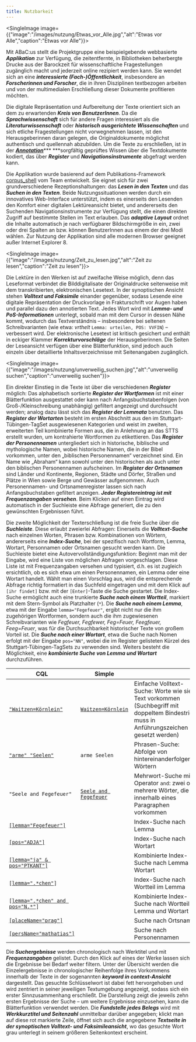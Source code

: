 ```yaml
---
title: Nutzbarkeit
---
```

<SingleImage image={{"image":"/images/nutzung/Etwas_vor_Alle.jpg","alt":"Etwas vor Alle","caption":"Etwas vor Alle"}}>

</SingleImage>

Mit ABaC:us stellt die Projektgruppe eine beispielgebende webbasierte ***Applikation*** zur Verfügung, die zeitentfernte, in Bibliotheken beherbergte Drucke aus der Barockzeit für wissenschaftliche Fragestellungen zugänglich macht und jederzeit online rezipiert werden kann. Sie wendet sich an eine ***interessierte (Fach-)Öffentlichkeit***, insbesondere an ***Forscherinnen und Forscher***, die in ihren Disziplinen textbezogen arbeiten und von der multimedialen Erschließung dieser Dokumente profitieren möchten.

Die digitale Repräsentation und Aufbereitung der Texte orientiert sich an dem zu erwartenden ***Kreis von BenutzerInnen***. Da die ***Sprachwissenschaft*** sich für andere Fragen interessiert als die ***Literaturwissenschaft*** oder ***historisch ausgerichtete Wissenschaften*** und sich etliche Fragestellungen nicht vorwegnehmen lassen, ist den Herausgeberinnen daran gelegen, die Originaldokumente möglichst authentisch und quellennah abzubilden. Um die Texte zu erschließen, ist in der [***Annotation***](https://abacus.acdh.oeaw.ac.at/annotation)\*\*\* \*\*\*sorgfältig geprüftes Wissen über die Textdokumente kodiert, das über ***Register*** und ***Navigationsinstrumente*** abgefragt werden kann.

Die Applikation wurde basierend auf dem Publikations-Framework [corpus\_shell](https://clarin.oeaw.ac.at/ccv/corpus_shell) vom Team entwickelt. Sie eignet sich für zwei grundverschiedene Rezeptionshaltungen: das ***Lesen in den Texten*** und das ***Suchen in den Texten***. Beide Nutzungssituationen werden durch ein innovatives Web-Interface unterstützt, indem es einerseits den Lesenden den Komfort einer digitalen Lektüreansicht bietet, und andererseits den Suchenden Navigationsinstrumente zur Verfügung stellt, die einen direkten Zugriff auf bestimmte Stellen im Text erlauben. Das ***adaptive Layout*** ordnet die Inhalte automatisch je nach verfügbarer Bildschirmgröße in ein, zwei oder drei Spalten an bzw. können BenutzerInnen aus einem der drei Modi wählen. Zur Nutzung der Applikation sind alle modernen Browser geeignet außer Internet Explorer 8.

<SingleImage image={{"image":"/images/nutzung/Zeit_zu_lesen.jpg","alt":"Zeit zu lesen","caption":"Zeit zu lesen"}}>

</SingleImage>

Die Lektüre in den Werken ist auf zweifache Weise möglich, denn das Leseformat verbindet die Bilddigitalisate der Originaldrucke seitenweise mit dem transkribierten, elektronischen Lesetext. In der synoptischen Ansicht stehen ***Volltext und Faksimile*** einander gegenüber, sodass Lesende eine digitale Repräsentation der Druckvorlage in Frakturschrift vor Augen haben und parallel dazu den annotierten Text. Jedes Wort wird mit ***Lemma- und PoS-Informationen*** unterlegt, sobald man mit dem Cursor in dessen Nähe kommt, wodurch das Textverständnis – insbesondere bei seltenen Schreibvarianten (wie etwa: *vrthelt* `Lemma: urteilen, POS: VVFIN`) – verbessert wird. Der elektronische Lesetext ist kritisch gesichert und enthält in eckiger Klammer ***Korrekturvorschläge*** der Herausgeberinnen. Die Seiten der Leseansicht verfügen über eine Blätterfunktion, sind jedoch auch einzeln über detaillierte Inhaltsverzeichnisse mit Seitenangaben zugänglich.

<SingleImage image={{"image":"/images/nutzung/unverweilig_suchen.jpg","alt":"unverweilig suchen","caption":"unverweilig suchen"}}>

</SingleImage>

Ein direkter Einstieg in die Texte ist über die verschiedenen ***Register*** möglich: Das alphabetisch sortierte ***Register der Wortformen*** ist mit einer Blätterfunktion ausgestattet oder kann nach Anfangsbuchstabenfolgen (von Groß-/Kleinschreibung unabhängig) gefiltert angezeigt und durchsucht werden; analog dazu lässt sich das ***Register der Lemmata*** benutzen. Das ***Register der Wortarten*** besteht im ersten Abschnitt aus den im Stuttgart-Tübingen-TagSet ausgewiesenen Kategorien und weist im zweiten, erweiterten Teil kombinierte Formen aus, die in Anlehnung an das STTS erstellt wurden, um kontrahierte Wortformen zu etikettieren. Das ***Register der Personennamen*** untergliedert sich in historische, biblische und mythologische Namen, wobei historische Namen, die in der Bibel vorkommen, unter den „biblischen Personennamen“ verzeichnet sind. Ein Name wie „Abraham“ kann sowohl unter den historischen als auch unter den biblischen Personennamen aufscheinen. Im ***Register der Ortsnamen*** sind Länder und Kontinente, Regionen, Städte und Dörfer, Straßen und Plätze in Wien sowie Berge und Gewässer aufgenommen. Auch Personennamen- und Ortsnamenregister lassen sich nach Anfangsbuchstaben gefiltert anzeigen. ***Jeder Registereintrag ist mit Frequenzangaben versehen***. Beim Klicken auf einen Eintrag wird automatisch in der Suchleiste eine Abfrage generiert, die zu den gewünschten Ergebnissen führt.

Die zweite Möglichkeit der Texterschließung ist die freie Suche über die ***Suchleiste***. Diese erlaubt zweierlei Abfragen: Einerseits die ***Volltext-Suche*** nach einzelnen Worten, Phrasen bzw. Kombinationen von Wörtern, andererseits eine ***Index-Suche***, bei der spezifisch nach Wortform, Lemma, Wortart, Personnamen oder Ortsnamen gesucht werden kann. Die Suchleiste bietet eine Autovervollständigungsfunktion: Beginnt man mit der Eingabe, wird eine Liste von möglichen Abfragen vorgeschlagen. Diese Liste ist mit Frequenzangaben versehen und typisiert, d.h. es ist zugleich ersichtlich, ob es sich etwa um einen Personennamen, ein Lemma oder eine Wortart handelt. Wählt man einen Vorschlag aus, wird die entsprechende Abfrage richtig formatiert in das Suchfeld eingetragen und mit dem Klick auf `[ihr findet]` bzw. mit der `[Enter]`-Taste die Suche gestartet. Die Index-Suche ermöglicht auch eine trunkierte ***Suche nach einem Wortteil***, markiert mit dem Stern-Symbol als Platzhalter (`*`). Die ***Suche nach einem Lemma***, etwa mit der Eingabe `lemma="Fegefeuer"`, ergibt nicht nur die ihm zugehörigen Wortformen, sondern auch die ihm zugewiesenen Schreibvarianten wie *Fegfeuer, Fegfewer, Feg=Feuer, Feegfeuer, Feeg=Feuer*, was für die Durchsuchbarkeit historischer Texte von großem Vorteil ist. Die ***Suche nach einer Wortart***, etwa die Suche nach Nomen erfolgt mit der Eingabe `pos="NN"`, wobei die im Register gelisteten Kürzel des Stuttgart-Tübingen-TagSets zu verwenden sind. Weiters besteht die Möglichkeit, eine ***kombinierte Suche von Lemma und Wortart*** durchzuführen.

| CQL                                                                                                                                                                                                                                                                                                                                                                        | Simple                                                                                                                                                                                                                                                                                                                                  |                                                                                                                                           |
| -------------------------------------------------------------------------------------------------------------------------------------------------------------------------------------------------------------------------------------------------------------------------------------------------------------------------------------------------------------------------- | --------------------------------------------------------------------------------------------------------------------------------------------------------------------------------------------------------------------------------------------------------------------------------------------------------------------------------------- | ----------------------------------------------------------------------------------------------------------------------------------------- |
| [`"Waitzen=Körnlein"`](https://abacus.acdh-ch-dev.oeaw.ac.at/search?corpname=abacus\&q=q%22Waitzen%3DK%C3%B6rnlein%22+\&viewmode=kwic\&attrs=word%2Clemma%2Ctype%2Cid%2CplaceName%2CpersName\&format=json\&structs=doc%2Cg\&kwicrightctx=100%23\&kwicleftctx=100%23\&refs=doc.id%2Cdoc.title\&pagesize=20\&fromp=1\&selectQueryValue=url)                                  | [`Waitzen=Körnlein`](https://abacus.acdh-ch-dev.oeaw.ac.at/search?corpname=abacus\&q=q%22Waitzen%3DK%C3%B6rnlein%22+\&viewmode=kwic\&attrs=word%2Clemma%2Ctype%2Cid%2CplaceName%2CpersName\&format=json\&structs=doc%2Cg\&kwicrightctx=100%23\&kwicleftctx=100%23\&refs=doc.id%2Cdoc.title\&pagesize=20\&fromp=1\&selectQueryValue=url) | Einfache Volltext-Suche: Worte wie sie im Text vorkommen (Suchbegriff mit doppeltem Bindestrich muss in Anführungszeichen gesetzt werden) |
| [`"arme" "Seelen"`](https://abacus.acdh-ch-dev.oeaw.ac.at/search?corpname=abacus\&q=q%22arme%22+%22Seelen%22+\&viewmode=kwic\&attrs=word%2Clemma%2Ctype%2Cid%2CplaceName%2CpersName\&format=json\&structs=doc%2Cg\&kwicrightctx=100%23\&kwicleftctx=100%23\&refs=doc.id%2Cdoc.title\&pagesize=20\&fromp=1\&selectQueryValue=url)                                           | `arme Seelen`                                                                                                                                                                                                                                                                                                                           | Phrasen-Suche: Abfolge von hintereinanderfolgenden Wörtern                                                                                |
| `"Seele and Fegefeuer"`                                                                                                                                                                                                                                                                                                                                                    | [`Seele and Fegefeuer`](https://acdh.oeaw.ac.at/abacus/corpus.html?query=Seele%20and%20Fegefeuer)                                                                                                                                                                                                                                       | Mehrwort-Suche mit Operator `and`: zwei oder mehrere Wörter, die innerhalb eines Paragraphen vorkommen                                    |
| [`[lemma="Fegefeuer"]`](https://abacus.acdh-ch-dev.oeaw.ac.at/search?corpname=abacus\&q=q%5Blemma%3D%22Fegefeuer%22%5D\&viewmode=kwic\&attrs=word%2Clemma%2Ctype%2Cid%2CplaceName%2CpersName\&format=json\&structs=doc%2Cg\&kwicrightctx=100%23\&kwicleftctx=100%23\&refs=doc.id%2Cdoc.title\&pagesize=20\&fromp=1\&selectQueryValue=url)                                  |                                                                                                                                                                                                                                                                                                                                         | Index-Suche nach Lemma                                                                                                                    |
| [`[pos="ADJA"]`](https://abacus.acdh-ch-dev.oeaw.ac.at/search?corpname=abacus\&q=q%5Btype%3D%22ADJA%22%5D\&viewmode=kwic\&attrs=word%2Clemma%2Ctype%2Cid%2CplaceName%2CpersName\&format=json\&structs=doc%2Cg\&kwicrightctx=100%23\&kwicleftctx=100%23\&refs=doc.id%2Cdoc.title\&pagesize=20\&fromp=1\&selectQueryValue=url)                                               |                                                                                                                                                                                                                                                                                                                                         | Index-Suche nach Wortart                                                                                                                  |
| [`[lemma="ja" & pos="PTKANT"]`](https://abacus.acdh-ch-dev.oeaw.ac.at/search?corpname=abacus\&q=q%5Blemma%3D%22ja%22+%26+type%3D%22PTKANT%22%5D\&viewmode=kwic\&attrs=word%2Clemma%2Ctype%2Cid%2CplaceName%2CpersName\&format=json\&structs=doc%2Cg\&kwicrightctx=100%23\&kwicleftctx=100%23\&refs=doc.id%2Cdoc.title\&pagesize=20\&fromp=1\&selectQueryValue=url)         |                                                                                                                                                                                                                                                                                                                                         | Kombinierte Index-Suche nach Lemma und Wortart                                                                                            |
| `[`[`lemma=".*chen"`](https://abacus.acdh-ch-dev.oeaw.ac.at/search?corpname=abacus\&q=q%5Blemma%3D%22.*chen%22%5D\&viewmode=kwic\&attrs=word%2Clemma%2Ctype%2Cid%2CplaceName%2CpersName\&format=json\&structs=doc%2Cg\&kwicrightctx=100%23\&kwicleftctx=100%23\&refs=doc.id%2Cdoc.title\&pagesize=20\&fromp=1\&selectQueryValue=url)`]`                                    |                                                                                                                                                                                                                                                                                                                                         | Index-Suche nach Wortteil im Lemma                                                                                                        |
| `[`[`lemma=".*chen" and pos="N.*"`](https://abacus.acdh-ch-dev.oeaw.ac.at/search?corpname=abacus\&q=q%5Blemma%3D%22.*chen%22+%26+type%3D%22N.*%22%5D\&viewmode=kwic\&attrs=word%2Clemma%2Ctype%2Cid%2CplaceName%2CpersName\&format=json\&structs=doc%2Cg\&kwicrightctx=100%23\&kwicleftctx=100%23\&refs=doc.id%2Cdoc.title\&pagesize=20\&fromp=1\&selectQueryValue=url)`]` |                                                                                                                                                                                                                                                                                                                                         | Kombinierte Index-Suche nach Wortteil im Lemma und Wortart                                                                                |
| [`[placeName="prag"]`](https://abacus.acdh-ch-dev.oeaw.ac.at/search?corpname=abacus\&q=q%5BplaceName%3D%22prag%22%5D\&viewmode=kwic\&attrs=word%2Clemma%2Ctype%2Cid%2CplaceName%2CpersName\&format=json\&structs=doc%2Cg\&kwicrightctx=100%23\&kwicleftctx=100%23\&refs=doc.id%2Cdoc.title\&pagesize=20\&fromp=1\&selectQueryValue=url)                                    |                                                                                                                                                                                                                                                                                                                                         | Suche nach Ortsnamen.                                                                                                                     |
| [`[persName="mathatias"]`](https://abacus.acdh-ch-dev.oeaw.ac.at/search?corpname=abacus\&q=q%5BpersName%3D%22mathatias%22%5D\&viewmode=kwic\&attrs=word%2Clemma%2Ctype%2Cid%2CplaceName%2CpersName\&format=json\&structs=doc%2Cg\&kwicrightctx=100%23\&kwicleftctx=100%23\&refs=doc.id%2Cdoc.title\&pagesize=20\&fromp=1\&selectQueryValue=url)                            |                                                                                                                                                                                                                                                                                                                                         | Suche nach Personennamen                                                                                                                  |

Die ***Suchergebnisse*** werden chronologisch nach Werktitel und mit ***Frequenzangaben*** gelistet. Durch den Klick auf eines der Werke lassen sich die Ergebnisse bei Bedarf weiter filtern. Unter der Übersicht werden die Einzelergebnisse in chronologischer Reihenfolge ihres Vorkommens innerhalb der Texte in der sogenannten ***keyword in context-Ansicht*** dargestellt. Das gesuchte Schlüsselwort ist dabei fett hervorgehoben und wird zentriert in seiner jeweiligen Textumgebung angezeigt, sodass sich ein erster Sinnzusammenhang erschließt. Die Darstellung zeigt die jeweils zehn ersten Ergebnisse der Suche – um weitere Ergebnisse einzusehen, kann die Blätterfunktion verwendet werden. Die ***Fundstelle jedes Belegs*** wird mit ***Werkkurztitel und Seitenzahl*** unmittelbar darüber angegeben; klickt man auf diese rot markierte Zeile, öffnet sich auch die angegebene ***Textseite in der synoptischen Volltext- und Faksimileansicht***, wo das gesuchte Wort grau unterlegt in seinem größeren Seitenkontext erscheint.
